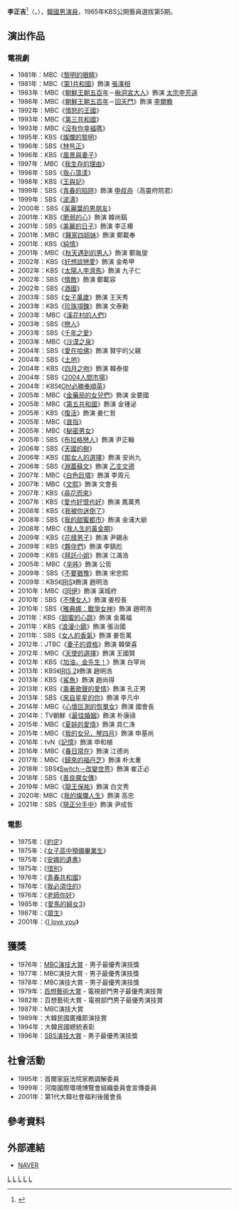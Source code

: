 {{藝人
|姓名 = 李正吉
|類型 = 男演員
|圖片 = 
|圖片尺寸 = 
|圖片簡介 = 
|本名 =
|外文名 = 이정길
|外文 = ko
|羅馬拼音 = Lee Jeong Kil
|英文名 =
|暱稱 =
|其他藝名 = 
|國籍 = {{KOR}}
|出生日期 = {{birth_date_and_age|1944|10|1}}
|出生地點 = {{KOR-JPN}}[[黃海道|黃海道]][[海州市|海州府]]
|宗教信仰 = 
|語言 = [[韓語|韓語]]
|配偶 = 
|職業 = [[演員|演員]]
|教育程度 = 徐羅伐藝術大學戲劇專業
|出道作 = 
|出道日期 = 1965年
|代表作 = 
|活躍年代 =
|唱片公司 = 
|經紀公司 = 
|相關團體 = 
|網站 = 
}}
'''李正吉'''<ref>{{cite news|url=https://newslibrary.naver.com/viewer/index.nhn?articleId=1979041900329207020&editNo=2&printCount=1&publishDate=1979-04-19&officeId=00032&pageNo=7&printNo=10321&publishType=00020|title=한국演劇·영화상 鄭惠先씨등 大賞|publisher=[[京鄉新聞|京鄉新聞]]|date=1979-04-19|accessdate=2021-03-01}}</ref>（{{lang-ko|'''이정길'''}}，{{bd|1944年|10月1日}}），[[韓國|韓國]][[男演員|男演員]]，1965年KBS公開藝員選拔第5期。

== 演出作品 ==
=== 電視劇 ===
*1981年：MBC《[[黎明的眼睛|黎明的眼睛]]》
*1981年：MBC《[[第1共和國_(電視劇)|第1共和國]]》飾演 [[張澤相|張澤相]]
*1983年：MBC《[[朝鮮王朝五百年|朝鮮王朝五百年]]－[[楸洞宮大人|楸洞宮大人]]》飾演 [[李芳遠|太宗李芳遠]]
*1986年：MBC《[[朝鮮王朝五百年|朝鮮王朝五百年]]－[[回天門|回天門]]》飾演 [[李爾瞻|李爾瞻]]
*1992年：MBC《[[憤怒的王國|憤怒的王國]]》
*1993年：MBC《[[第三共和國_(電視劇)|第三共和國]]》
*1993年：MBC《[[沒有你幸福嗎|沒有你幸福嗎]]》
*1995年：KBS《[[燦爛的黎明|燦爛的黎明]]》
*1996年：SBS《[[林巪正_(韓國電視劇)|林巪正]]》
*1996年：KBS《[[風景與妻子|風景與妻子]]》
*1997年：MBC《[[我生存的理由|我生存的理由]]》
*1998年：SBS《[[我心蕩漾|我心蕩漾]]》
*1998年：KBS《[[王與妃|王與妃]]》
*1999年：SBS《[[青春的陷阱|青春的陷阱]]》飾演 [[申叔舟|申叔舟]]（高靈府院君）
*1999年：SBS《[[波濤_(電視劇)|波濤]]》
*2000年：SBS《[[茱麗葉的男朋友|茱麗葉的男朋友]]》
*2001年：KBS《[[脆弱的心|脆弱的心]]》飾演 韓尚鎬
*2001年：SBS《[[美麗的日子_(韓國電視劇)|美麗的日子]]》飾演 李正樁
*2001年：MBC《[[醫家四姐妹|醫家四姐妹]]》飾演 鄭載奉
*2001年：KBS《[[純情_(電視劇)|純情]]》
*2001年：MBC《[[秋天遇到的男人|秋天遇到的男人]]》飾演 鄭胤燮
*2002年：KBS《[[好想談戀愛_(韓國)|好想談戀愛]]》飾演 金希甲
*2002年：KBS《[[太陽人李濟馬|太陽人李濟馬]]》飾演 九子仁
*2002年：SBS《[[情敵_(電視劇)|情敵]]》飾演 鄭載容
*2002年：SBS《[[酒國_(電視劇)|酒國]]》
*2003年：SBS《[[女子萬歲|女子萬歲]]》飾演 王天秀
*2003年：KBS《[[珍珠項鍊_(韓劇)|珍珠項鍊]]》飾演 文泰勳
*2003年：MBC《[[溪花村的人們|溪花村的人們]]》
*2003年：SBS《[[戀人_(2003年電視劇)|戀人]]》
*2003年：SBS《[[千年之愛|千年之愛]]》
*2003年：MBC《[[沙漠之泉|沙漠之泉]]》
*2004年：SBS《[[愛在哈佛|愛在哈佛]]》飾演 賢宇的父親
*2004年：SBS《[[土地_(韓國電視劇)|土地]]》
*2004年：KBS《[[四月之吻|四月之吻]]》飾演 韓泰俊
*2004年：SBS《[[2004人間市場|2004人間市場]]》
*2004年：KBS《[[Oh!必勝奉順英|Oh!必勝奉順英]]》
*2005年：MBC《[[金藥局的女兒們|金藥局的女兒們]]》飾演 金要國
*2005年：MBC《[[第五共和國_(電視劇)|第五共和國]]》飾演 金锺泌
*2005年：KBS《[[復活_(電視劇)|復活]]》飾演 姜仁哲
*2005年：MBC《[[直指|直指]]》
*2005年：MBC《[[秘密男女|秘密男女]]》
*2005年：SBS《[[布拉格戀人|布拉格戀人]]》飾演 尹正翰
*2006年：SBS《[[天國的樹|天國的樹]]》
*2006年：KBS《[[那女人的選擇|那女人的選擇]]》飾演 安尚九
*2006年：SBS《[[淵蓋蘇文_(電視劇)|淵蓋蘇文]]》飾演 [[乙支文德|乙支文德]]
*2007年：MBC《[[白色巨塔_(2007年韓劇)|白色巨塔]]》飾演 李周元
*2007年：MBC《[[文熙|文熙]]》飾演 文會長
*2007年：KBS《[[尋花而來|尋花而來]]》
*2007年：KBS《[[愛也好恨也好|愛也好恨也好]]》飾演 鳳萬秀
*2008年：KBS《[[我被你迷倒了|我被你迷倒了]]》
*2008年：SBS《[[我的甜蜜都市|我的甜蜜都市]]》飾演 金浦大爺
*2008年：MBC《[[我人生的黃金期|我人生的黃金期]]》
*2009年：KBS《[[流星花園_(韓國電視劇)|花樣男子]]》飾演 尹錫永
*2009年：KBS《[[夥伴們|夥伴們]]》飾演 李鎮彪
*2009年：KBS《[[拜託小姐|拜託小姐]]》飾演 江滿浩
*2005年：MBC《[[辛旽_(電視劇)|辛旽]]》飾演 公哲
*2009年：SBS《[[不要猶豫|不要猶豫]]》飾演 宋忠熙
*2009年：KBS《[[IRIS_(電視劇)|IRIS]]》飾演 趙明浩
*2010年：MBC《[[同伊|同伊]]》飾演 漢城府
*2010年：SBS《[[不懂女人|不懂女人]]》飾演 姜校長
*2010年：SBS《[[雅典娜：戰爭女神|雅典娜：戰爭女神]]》飾演 趙明浩
*2011年：KBS《[[甜蜜的心跳|甜蜜的心跳]]》飾演 金萬福
*2011年：KBS《[[浪漫小鎮|浪漫小鎮]]》飾演 張治國
*2011年：SBS《[[女人的香氣|女人的香氣]]》飾演 姜哲萬
*2012年：JTBC《[[妻子的資格|妻子的資格]]》飾演 韓榮喜
*2012年：MBC《[[天使的選擇|天使的選擇]]》飾演 王國賢
*2012年：KBS《[[加油，金先生！|加油，金先生！]]》飾演 白宰尚
*2013年：KBS《[[IRIS_2|IRIS 2]]》飾演 趙明浩
*2013年：KBS《[[鯊魚_(韓國電視劇)|鯊魚]]》飾演 趙尚得
*2013年：KBS《[[乘著歌聲的愛情|乘著歌聲的愛情]]》飾演 孔正男
*2013年：SBS《[[來自星星的你|來自星星的你]]》飾演 李凡中
*2014年：MBC《[[心懷叵測的恢單女|心懷叵測的恢單女]]》飾演 國會長
*2014年：TV朝鮮《[[最佳婚姻|最佳婚姻]]》飾演 朴康祿
*2015年：MBC《[[夏娃的愛情|夏娃的愛情]]》飾演 具仁洙
*2015年：MBC《[[我的女兒，琴四月|我的女兒，琴四月]]》飾演 申基尚
*2016年：tvN《[[記憶_(電視劇)|記憶]]》飾演 申和植
*2016年：MBC《[[春日常在|春日常在]]》飾演 江德尚
*2017年：MBC《[[歸來的福丹芝|歸來的福丹芝]]》飾演 朴太重
*2018年：SBS《[[Switch－改變世界|Switch－改變世界]]》飾演 崔正必
*2018年：SBS《[[善良魔女傳|善良魔女傳]]》
*2019年：MBC《[[龍王保祐|龍王保祐]]》飾演 白文秀
*2020年: MBC《[[我的燦爛人生_(韓國電視劇)|我的燦爛人生]]》飾演 高忠
*2021年：SBS《[[現正分手中|現正分手中]]》飾演 尹成哲

=== 電影 ===
*1975年：《[[約定_(電影)|約定]]》
*1975年：《[[女子高中預備畢業生|女子高中預備畢業生]]》
*1975年：《[[安娜的遺書|安娜的遺書]]》
*1975年：《[[惜別_(電影)|惜別]]》
*1976年：《[[青春共和國|青春共和國]]》
*1976年：《[[我必須住的|我必須住的]]》
*1976年：《[[老師你好|老師你好]]》
*1985年：《[[愛馬的婦女3|愛馬的婦女3]]》
*1987年：《[[眾生(電影)|眾生]]》
*2001年：《[[I_love_you|I love you]]》

==獲獎==
*1976年：[[MBC演技大賞|MBC演技大賞]] - 男子最優秀演技獎
*1977年：MBC演技大賞 - 男子最優秀演技獎
*1978年：MBC演技大賞 - 男子最優秀演技獎
*1979年：[[百想藝術大賞|百想藝術大賞]] - 電視部門男子最優秀演技賞
*1982年：百想藝術大賞 - 電視部門男子最優秀演技賞
*1987年：MBC演技大賞
*1989年：大韓民國廣播節演技賞
*1994年：大韓民國總統表彰
*1996年：[[SBS演技大賞|SBS演技大賞]] - 男子最優秀演技獎

==社會活動==
*1995年：首爾家庭法院家務調解委員
*1999年：河南國際環境博覽會組織委員會宣傳委員
*2001年：第1代大韓社會福利後援會長

== 參考資料 ==
{{reflist}}

== 外部連結 ==
*[http://people.search.naver.com/search.naver?where=nexearch&sm=tab_ppn&query=%EC%9D%B4%EC%A0%95%EA%B8%B8&os=97991&ie=utf8&key=PeopleService NAVER] {{Wayback|url=http://people.search.naver.com/search.naver?where=nexearch&sm=tab_ppn&query=%EC%9D%B4%EC%A0%95%EA%B8%B8&os=97991&ie=utf8&key=PeopleService |date=20200418004706 }}{{ko}}

{{百想藝術大賞電視部門男子最優秀演技}}
{{MBC演技大獎得主}}
{{金銀淑作品}}
[[Category:韩國電視演員|L]]
[[Category:韩國電影演員|L]]
[[Category:李姓|L]]
[[Category:韓國男演員|L]]
[[Category:1944年出生|L]]